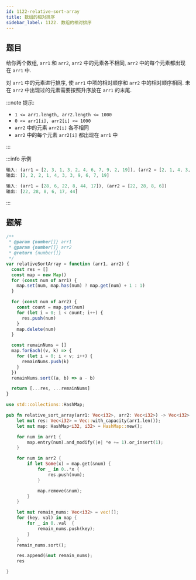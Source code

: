 ```yaml
---
id: 1122-relative-sort-array
title: 数组的相对排序
sidebar_label: 1122. 数组的相对排序
---
```


## 题目

给你两个数组, `arr1` 和 `arr2`, `arr2` 中的元素各不相同, `arr2` 中的每个元素都出现在 `arr1` 中.

对 `arr1` 中的元素进行排序, 使 `arr1` 中项的相对顺序和 `arr2` 中的相对顺序相同. 未在 `arr2` 中出现过的元素需要按照升序放在 `arr1` 的末尾.

:::note 提示:

- `1 <= arr1.length, arr2.length <= 1000`
- `0 <= arr1[i], arr2[i] <= 1000`
- `arr2` 中的元素 `arr2[i]` 各不相同
- `arr2` 中的每个元素 `arr2[i]` 都出现在 `arr1` 中

:::

:::info 示例

```ts
输入: (arr1 = [2, 3, 1, 3, 2, 4, 6, 7, 9, 2, 19]), (arr2 = [2, 1, 4, 3, 9, 6])
输出: [2, 2, 2, 1, 4, 3, 3, 9, 6, 7, 19]
```

```ts
输入: (arr1 = [28, 6, 22, 8, 44, 17]), (arr2 = [22, 28, 8, 6])
输出: [22, 28, 8, 6, 17, 44]
```

:::

## 题解


<Tabs>
  <TabItem value="JavaScript" label="JavaScript" default>

```ts
/**
 * @param {number[]} arr1
 * @param {number[]} arr2
 * @return {number[]}
 */
var relativeSortArray = function (arr1, arr2) {
  const res = []
  const map = new Map()
  for (const num of arr1) {
    map.set(num, map.has(num) ? map.get(num) + 1 : 1)
  }

  for (const num of arr2) {
    const count = map.get(num)
    for (let i = 0; i < count; i++) {
      res.push(num)
    }
    map.delete(num)
  }

  const remainNums = []
  map.forEach((v, k) => {
    for (let i = 0; i < v; i++) {
      remainNums.push(k)
    }
  })
  remainNums.sort((a, b) => a - b)

  return [...res, ...remainNums]
}
```

</TabItem>
<TabItem value="Rust" label="Rust">

```rust
use std::collections::HashMap;

pub fn relative_sort_array(arr1: Vec<i32>, arr2: Vec<i32>) -> Vec<i32> {
    let mut res: Vec<i32> = Vec::with_capacity(arr1.len());
    let mut map: HashMap<i32, i32> = HashMap::new();

    for num in arr1 {
        map.entry(num).and_modify(|e| *e += 1).or_insert(1);
    }

    for num in arr2 {
        if let Some(x) = map.get(&num) {
            for _ in 0..*x {
                res.push(num);
            }

            map.remove(&num);
        }
    }

    let mut remain_nums: Vec<i32> = vec![];
    for (key, val) in map {
        for _ in 0..val  {
            remain_nums.push(key);
        }
    }
    remain_nums.sort();

    res.append(&mut remain_nums);
    res

}
```

</TabItem>
</Tabs>
